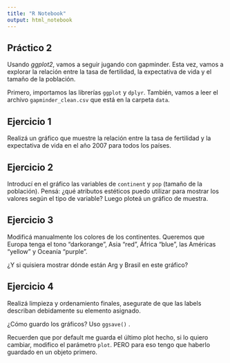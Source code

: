 ```yaml
---
title: "R Notebook"
output: html_notebook
---
```

## Práctico 2

Usando *ggplot2*, vamos a seguir jugando con gapminder. Esta vez, vamos a explorar la relación entre la tasa de fertilidad, la expectativa de vida y el tamaño de la población. 

Primero, importamos las librerías `ggplot` y `dplyr`. También, vamos a leer el archivo `gapminder_clean.csv` que está en la carpeta `data`. 

## Ejercicio 1

Realizá un gráfico que muestre la relación entre la tasa de fertilidad y la expectativa de vida en el año 2007 para todos los países. 

## Ejercicio 2

Introducí en el gráfico las variables de `continent` y `pop` (tamaño de la población). Pensá: ¿qué atributos estéticos puedo utilizar para mostrar los valores según el tipo de variable? Luego ploteá un gráfico de muestra.


## Ejercicio 3

Modificá manualmente los colores de los continentes. Queremos que Europa tenga el tono "darkorange", Asia "red", África "blue", las Américas "yellow" y Oceanía "purple". 


¿Y si quisiera mostrar dónde están Arg y Brasil en este gráfico?

## Ejercicio 4

Realizá limpieza y ordenamiento finales, asegurate de que las labels describan debidamente su elemento asignado. 

¿Cómo guardo los gráficos? Uso `ggsave()` .

Recuerden que por default me guarda el último plot hecho, si lo quiero cambiar, modifico el parámetro `plot`. PERO para eso tengo que haberlo guardado en un objeto primero. 

